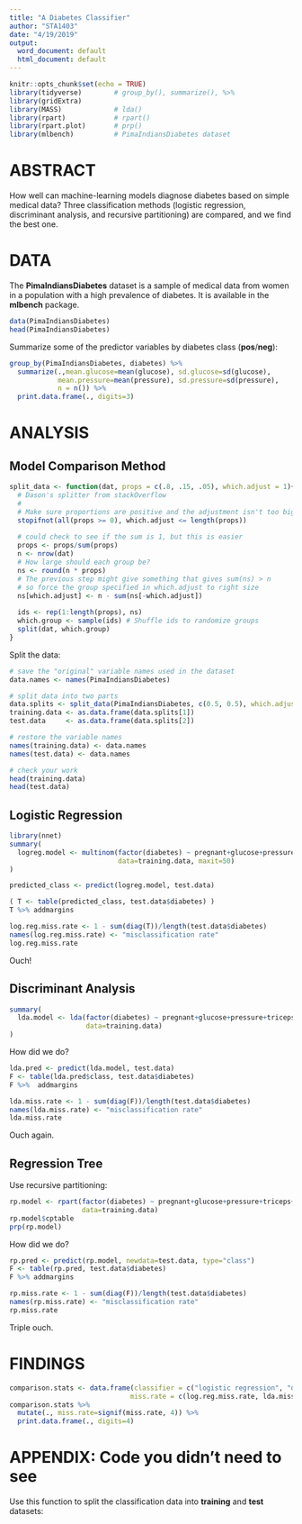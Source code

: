 ---
title: "A Diabetes Classifier"
author: "STA1403"
date: "4/19/2019"
output:
  word_document: default
  html_document: default
---

```{r setup, include=FALSE}
knitr::opts_chunk$set(echo = TRUE)
library(tidyverse)        # group_by(), summarize(), %>%
library(gridExtra)
library(MASS)             # lda()
library(rpart)            # rpart()
library(rpart.plot)       # prp()
library(mlbench)          # PimaIndiansDiabetes dataset
```

# ABSTRACT

How well can machine-learning models diagnose diabetes based on simple medical data?  Three classification
methods (logistic regression, discriminant analysis, and recursive partitioning) are compared, and we find
the best one.

# DATA

The **PimaIndiansDiabetes** dataset is a sample of medical data from women in a population with a high prevalence of diabetes.  It is available in the **mlbench** package.

```{r diabetes-data, echo=FALSE}
data(PimaIndiansDiabetes)
head(PimaIndiansDiabetes)
```

Summarize some of the predictor variables by diabetes class (**pos**/**neg**):

```{r}
group_by(PimaIndiansDiabetes, diabetes) %>%
  summarize(.,mean.glucose=mean(glucose), sd.glucose=sd(glucose),
            mean.pressure=mean(pressure), sd.pressure=sd(pressure),
            n = n()) %>%
  print.data.frame(., digits=3)
```

# ANALYSIS

## Model Comparison Method



```{r Dason-splitter, echo=FALSE }
split_data <- function(dat, props = c(.8, .15, .05), which.adjust = 1){
  # Dason's splitter from stackOverflow
  #
  # Make sure proportions are positive and the adjustment isn't too big
  stopifnot(all(props >= 0), which.adjust <= length(props))
  
  # could check to see if the sum is 1, but this is easier
  props <- props/sum(props)
  n <- nrow(dat)
  # How large should each group be?
  ns <- round(n * props)
  # The previous step might give something that gives sum(ns) > n 
  # so force the group specified in which.adjust to right size
  ns[which.adjust] <- n - sum(ns[-which.adjust])
  
  ids <- rep(1:length(props), ns)
  which.group <- sample(ids) # Shuffle ids to randomize groups
  split(dat, which.group)
}
```

Split the data:

```{r split-the-data, echo=TRUE, warning=FALSE}
# save the "original" variable names used in the dataset
data.names <- names(PimaIndiansDiabetes)

# split data into two parts
data.splits <- split_data(PimaIndiansDiabetes, c(0.5, 0.5), which.adjust = 2)
training.data <- as.data.frame(data.splits[1])
test.data     <- as.data.frame(data.splits[2])

# restore the variable names
names(training.data) <- data.names
names(test.data) <- data.names

# check your work
head(training.data)
head(test.data)
```


## Logistic Regression 

```{r mg-logreg}
library(nnet)
summary(
  logreg.model <- multinom(factor(diabetes) ~ pregnant+glucose+pressure+triceps+insulin+mass+pedigree+age, 
                           data=training.data, maxit=50)
)
```


```{r mg-logreg-test}
predicted_class <- predict(logreg.model, test.data)

( T <- table(predicted_class, test.data$diabetes) )
T %>% addmargins

log.reg.miss.rate <- 1 - sum(diag(T))/length(test.data$diabetes)
names(log.reg.miss.rate) <- "misclassification rate"
log.reg.miss.rate
```

Ouch!

## Discriminant Analysis 

```{r mg-lda, echo=TRUE}
summary(
  lda.model <- lda(factor(diabetes) ~ pregnant+glucose+pressure+triceps+insulin+mass+pedigree+age, 
                   data=training.data) 
)
```

How did we do? 

```{r mg-lda-fits}
lda.pred <- predict(lda.model, test.data)
F <- table(lda.pred$class, test.data$diabetes) 
F %>%  addmargins 

lda.miss.rate <- 1 - sum(diag(F))/length(test.data$diabetes)
names(lda.miss.rate) <- "misclassification rate"
lda.miss.rate
```
 
Ouch again.

## Regression Tree

Use recursive partitioning:

```{r reg-tree, echo=TRUE, fig.width=10}
rp.model <- rpart(factor(diabetes) ~ pregnant+glucose+pressure+triceps+insulin+mass+pedigree+age,
                  data=training.data)
rp.model$cptable
prp(rp.model)
```

How did we do?

```{r reg-tree-fits}
rp.pred <- predict(rp.model, newdata=test.data, type="class")
F <- table(rp.pred, test.data$diabetes)
F %>% addmargins 

rp.miss.rate <- 1 - sum(diag(F))/length(test.data$diabetes)
names(rp.miss.rate) <- "misclassification rate"
rp.miss.rate
```

Triple ouch.

# FINDINGS

```{r comparison-results, warning=FALSE}
comparison.stats <- data.frame(classifier = c("logistic regression", "discriminant analysis", "regression tree"),
                              miss.rate = c(log.reg.miss.rate, lda.miss.rate, rp.miss.rate))
comparison.stats %>%
  mutate(., miss.rate=signif(miss.rate, 4)) %>%
  print.data.frame(., digits=4)
```


# APPENDIX: Code you didn't need to see

Use this function to split the classification data into **training** and **test** datasets:

```{r Dason-splitter, eval=FALSE}
```

